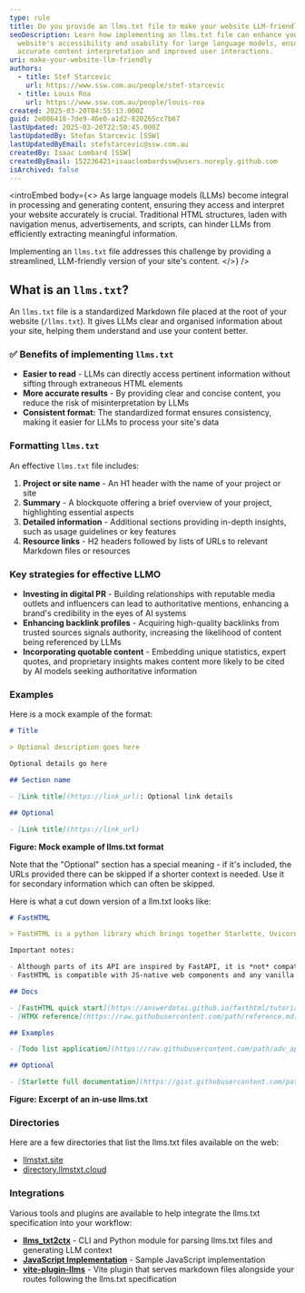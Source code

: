 ```yaml
---
type: rule
title: Do you provide an llms.txt file to make your website LLM-friendly?
seoDescription: Learn how implementing an llms.txt file can enhance your
  website's accessibility and usability for large language models, ensuring
  accurate content interpretation and improved user interactions.
uri: make-your-website-llm-friendly
authors:
  - title: Stef Starcevic
    url: https://www.ssw.com.au/people/stef-starcevic
  - title: Louis Roa
    url: https://www.ssw.com.au/people/louis-roa
created: 2025-03-20T04:55:13.000Z
guid: 2e086418-7de9-46e0-a1d2-820265cc7b67
lastUpdated: 2025-03-20T22:50:45.000Z
lastUpdatedBy: Stefan Starcevic [SSW]
lastUpdatedByEmail: stefstarcevic@ssw.com.au
createdBy: Isaac Lombard [SSW]
createdByEmail: 152236421+isaaclombardssw@users.noreply.github.com
isArchived: false
---
```

<introEmbed
  body={<>
As large language models (LLMs) become integral in processing and generating content, ensuring they access and interpret your website accurately is crucial. Traditional HTML structures, laden with navigation menus, advertisements, and scripts, can hinder LLMs from efficiently extracting meaningful information.

Implementing an `llms.txt` file addresses this challenge by providing a streamlined, LLM-friendly version of your site's content.
  </>}
/>
<youtubeEmbed url="https://www.youtube.com/watch?v=_Lx1DmMMJbg" description="Video: Do you provide an llms.txt file to make your website LLM-friendly? | Isaac Lombard | Rules (1 min)" />

## What is an `llms.txt`?

An `llms.txt` file is a standardized Markdown file placed at the root of your website (`/llms.txt`). It gives LLMs clear and organised information about your site, helping them understand and use your content better.

### ✅ Benefits of implementing `llms.txt`

* **Easier to read** - LLMs can directly access pertinent information without sifting through extraneous HTML elements
* **More accurate results** - By providing clear and concise content, you reduce the risk of misinterpretation by LLMs
* **Consistent format:** The standardized format ensures consistency, making it easier for LLMs to process your site's data

### Formatting `llms.txt`

An effective `llms.txt` file includes:

1. **Project or site name** - An H1 header with the name of your project or site
2. **Summary** - A blockquote offering a brief overview of your project, highlighting essential aspects
3. **Detailed information** - Additional sections providing in-depth insights, such as usage guidelines or key features
4. **Resource links** - H2 headers followed by lists of URLs to relevant Markdown files or resources

### Key strategies for effective LLMO

* **Investing in digital PR** - Building relationships with reputable media outlets and influencers can lead to authoritative mentions, enhancing a brand's credibility in the eyes of AI systems
* **Enhancing backlink profiles** - Acquiring high-quality backlinks from trusted sources signals authority, increasing the likelihood of content being referenced by LLMs
* **Incorporating quotable content** - Embedding unique statistics, expert quotes, and proprietary insights makes content more likely to be cited by AI models seeking authoritative information

### Examples

Here is a mock example of the format:

```markdown
# Title

> Optional description goes here

Optional details go here

## Section name

- [Link title](https://link_url): Optional link details

## Optional

- [Link title](https://link_url)
```

**Figure: Mock example of llms.txt format**

Note that the "Optional" section has a special meaning - if it's included, the URLs provided there can be skipped if a shorter context is needed. Use it for secondary information which can often be skipped.

Here is what a cut down version of a llm.txt looks like:

```markdown
# FastHTML

> FastHTML is a python library which brings together Starlette, Uvicorn, HTMX, and fastcore's `FT` "FastTags" into a library for creating server-rendered hypermedia applications.

Important notes:

- Although parts of its API are inspired by FastAPI, it is *not* compatible with FastAPI syntax and is not targeted at creating API services
- FastHTML is compatible with JS-native web components and any vanilla JS library, but not with React, Vue, or Svelte.

## Docs

- [FastHTML quick start](https://answerdotai.github.io/fasthtml/tutorials/quickstart_for_web_devs.html.md): A brief overview of many FastHTML features
- [HTMX reference](https://raw.githubusercontent.com/path/reference.md): Brief description of all HTMX attributes, CSS classes, headers, events, extensions, js lib methods, and config options

## Examples

- [Todo list application](https://raw.githubusercontent.com/path/adv_app.py): Detailed walk-thru of a complete CRUD app in FastHTML showing idiomatic use of FastHTML and HTMX patterns.

## Optional

- [Starlette full documentation](https://gist.githubusercontent.com/path/starlette-sml.md): A subset of the Starlette documentation useful for FastHTML development.
```

**Figure: Excerpt of an in-use llms.txt**

### Directories

Here are a few directories that list the llms.txt files available on the web:

* [llmstxt.site](https://llmstxt.site/)
* [directory.llmstxt.cloud](https://directory.llmstxt.cloud/)

### Integrations

Various tools and plugins are available to help integrate the llms.txt specification into your workflow:

* **[llms_txt2ctx](https://llmstxt.org/intro.html#cli)** - CLI and Python module for parsing llms.txt files and generating LLM context
* **[JavaScript Implementation](https://llmstxt.org/llmstxt-js.html)** - Sample JavaScript implementation
* **[vite-plugin-llms](https://github.com/saschaseniuk/vite-plugin-llms)** - Vite plugin that serves markdown files alongside your routes following the llms.txt specification

